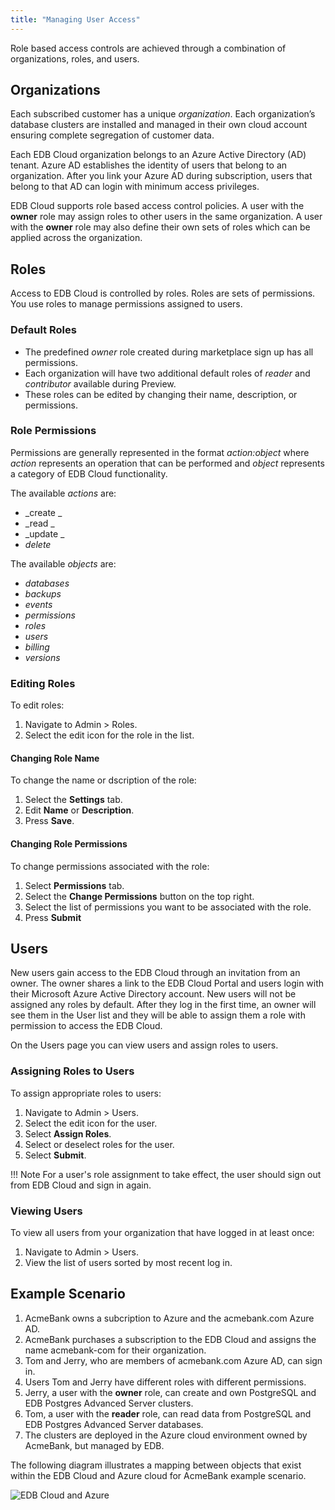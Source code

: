 ```yaml
---
title: "Managing User Access"
---
```


Role based access controls are achieved through a combination of organizations, roles, and users.

## Organizations

Each subscribed customer has a unique *organization*. Each organization’s database clusters are installed and managed in their own cloud account ensuring complete segregation of customer data.

Each EDB Cloud organization belongs to an Azure Active Directory (AD) tenant. Azure AD establishes the identity of users that belong to an organization. After you link your Azure AD during subscription, users that belong to that AD can login with minimum access privileges.

EDB Cloud supports role based access control policies. A user with the **owner** role may assign roles to other users in the same organization. A user with the **owner** role may also define their own sets of roles which can be applied across the organization. 


## Roles
Access to EDB Cloud is controlled by roles. Roles are sets of permissions. You use roles to manage permissions assigned to users.

### Default Roles

* The predefined _owner_ role created during marketplace sign up has all permissions.
* Each organization will have two additional default roles of _reader_ and _contributor_ available during Preview.
* These roles can be edited by changing their name, description, or permissions.

### Role Permissions

Permissions are generally represented in the format _action:object_ where _action_ represents an operation that can be performed and _object_ represents a category of EDB Cloud functionality.

The available _actions_ are:
* _create _
* _read  _
* _update _
* _delete_

The available _objects_ are:
* _databases_
* _backups_
* _events_
* _permissions_
* _roles_
* _users_
* _billing_
* _versions_


### Editing Roles

To edit roles:
1. Navigate to Admin > Roles.
2. Select the edit icon for the role in the list.

#### Changing Role Name

To change the name or dscription of the role:
1. Select the **Settings** tab.
2. Edit **Name** or **Description**.
3. Press **Save**.

#### Changing Role Permissions

To change permissions associated with the role:
1. Select **Permissions** tab.
2. Select the **Change Permissions** button on the top right.
3. Select the list of permissions you want to be associated with the role.
4. Press **Submit**

## Users

New users gain access to the EDB Cloud through an invitation from an owner. The owner shares a link to the EDB Cloud Portal and users login with their Microsoft Azure Active Directory account. New users will not be assigned any roles by default. After they log in the first time, an owner will see them in the User list and they will be able to assign them a role with permission to access the EDB Cloud.

On the Users page you can view users and assign roles to users.


### Assigning Roles to Users
To assign appropriate roles to users:
1. Navigate to Admin > Users.
2. Select the edit icon for the user.
3. Select **Assign Roles**.
4. Select or deselect roles for the user.
5. Select **Submit**.

!!! Note
    For a user's role assignment to take effect, the user should sign out from EDB Cloud and sign in again.

### Viewing Users

To view all users from your organization that have logged in at least once:

1. Navigate to Admin > Users.
2. View the list of users sorted by most recent log in.

## Example Scenario
1. AcmeBank owns a subcription to Azure and the acmebank.com Azure AD.
1. AcmeBank purchases a subscription to the EDB Cloud and assigns the name acmebank-com for their organization.
1. Tom and Jerry, who are members of acmebank.com Azure AD, can sign in.
1. Users Tom and Jerry have different roles with different permissions.
1. Jerry, a user with the **owner** role, can create and own PostgreSQL and EDB Postgres Advanced Server clusters.
2. Tom, a user with the **reader** role, can read data from PostgreSQL and EDB Postgres Advanced Server databases.
3. The clusters are deployed in the Azure cloud environment owned by AcmeBank, but managed by EDB.

The following diagram illustrates a mapping between objects that exist within the EDB Cloud and Azure cloud for AcmeBank example scenario.

![*EDB Cloud and Azure*](images/org-map.png )
